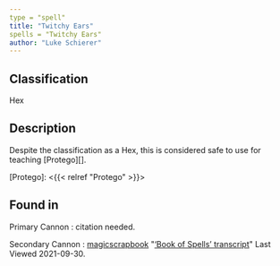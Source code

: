 ```yaml
---
type = "spell"
title: "Twitchy Ears"
spells = "Twitchy Ears"
author: "Luke Schierer"
---
```


## Classification

Hex

## Description

Despite the classification as a Hex, this is considered safe to use for teaching [Protego][].

[Protego]: <{{< relref "Protego" >}}>

## Found in

Primary Cannon
:   citation needed.

Secondary Cannon
:   [magicscrapbook](https://magicscrapbook.tumblr.com/)
    "[‘Book of Spells’ transcript](https://magicscrapbook.tumblr.com/post/162085200042/book-of-spells-transcript)"
    Last Viewed 2021-09-30.
